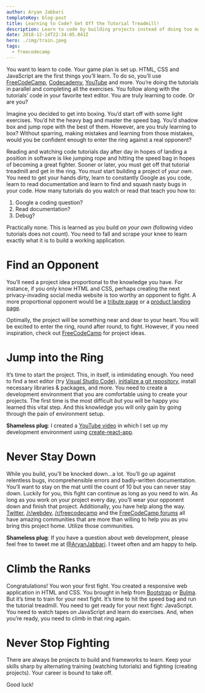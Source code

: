 ```yaml
---
author: Aryan Jabbari
templateKey: blog-post
title: Learning to Code? Get Off the Tutorial Treadmill!
description: Learn to code by building projects instead of doing too many tutorials.
date: 2018-12-14T22:34:05.041Z
hero: ./img/train.jpeg
tags:
  - freecodecamp
---
```

You want to learn to code. Your game plan is set up. HTML, CSS and JavaScript are the first things you’ll learn. To do so, you’ll use [FreeCodeCamp](freecodecamp.org), [Codecademy](codecademy.com), [YouTube](https://www.youtube.com/channel/UCERIxMohPPYmwjtHF3DdlJQ) and more. You’re doing the tutorials in parallel and completing all the exercises. You follow along with the tutorials’ code in your favorite text editor. You are truly learning to code. Or are you?

Imagine you decided to get into boxing. You’d start off with some light exercises. You’d hit the heavy bag and master the speed bag. You’d shadow box and jump rope with the best of them. However, are you truly learning to box? Without sparring, making mistakes and learning from those mistakes, would you be confident enough to enter the ring against a real opponent?

Reading and watching code tutorials day after day in hopes of landing a position in software is like jumping rope and hitting the speed bag in hopes of becoming a great fighter. Sooner or later, you must get off that tutorial treadmill and get in the ring. You _must_ start building a project of _your own_. You need to get your hands dirty, learn to constantly Google as you code, learn to read documentation and learn to find and squash nasty bugs in your code. How many tutorials do you watch or read that teach you how to:

1. Google a coding question?
2. Read documentation?
3. Debug?

Practically none.  This is learned as you build _on your own_ (following video tutorials does not count). You need to fall and scrape your knee to learn exactly what it is to build a working application.

# Find an Opponent

You’ll need a project idea proportional to the knowledge you have. For instance, if you only know HTML and CSS, perhaps creating the next privacy-invading social media website is too worthy an opponent to fight. A more proportional opponent would be a [tribute page](https://learn.freecodecamp.org/responsive-web-design/responsive-web-design-projects/build-a-tribute-page) or a [product landing page](https://learn.freecodecamp.org/responsive-web-design/responsive-web-design-projects/build-a-product-landing-page).

Optimally, the project will be something near and dear to your heart. You will be excited to enter the ring, round after round, to fight. However, if you need inspiration, check out [FreeCodeCamp](https://learn.freecodecamp.org/responsive-web-design/responsive-web-design-projects) for project ideas.

# Jump into the Ring

It’s time to start the project. This, in itself, is intimidating enough. You need to find a text editor (try [Visual Studio Code](https://code.visualstudio.com/)), [initialize a git repository](https://git-scm.com/docs/git-init), install necessary libraries & packages, and more.  You need to create a development environment that you are comfortable using to create your projects. The first time is the most difficult _but_ you will be happy you learned this vital step. And this knowledge you will only gain by going through the pain of environment setup.

**Shameless plug**: I created a [YouTube video](https://www.youtube.com/watch?v=3QngsWA9IEE) in which I set up my development environment using [create-react-app](https://facebook.github.io/create-react-app/).

# Never Stay Down

While you build, you’ll be knocked down…a lot. You’ll go up against relentless bugs, incomprehensible errors and badly-written documentation. You’ll want to stay on the mat until the count of 10 but you can never stay down. Luckily for you, this fight can continue as long as you need to win. As long as you work on your project every day, you’ll wear your opponent down and finish that project. Additionally, you have help along the way. [Twitter](https://twitter.com/aryanjabbari), [/r/webdev,](https://reddit.com/r/webdev) [/r/freecodecamp](https://www.reddit.com/r/freecodecamp) and the [FreeCodeCamp forums](https://www.freecodecamp.org/forum/) all have amazing communities that are more than willing to help you as you bring this project home. Utilize those communities.

**Shameless plug**: If you have a question about web development, please feel free to tweet me at [@AryanJabbari](https://twitter.com/aryanjabbari). I tweet often and am happy to help.

# Climb the Ranks

Congratulations! You won your first fight. You created a responsive web application in HTML and CSS. You brought in help from [Bootstrap](https://getbootstrap.com/) or [Bulma](https://bulma.io/). But it’s time to train for your next fight. It’s time to hit the speed bag and run the tutorial treadmill. You need to get ready for your next fight: JavaScript. You need to watch tapes on JavaScript and learn do exercises. And, when you’re ready, you need to climb in that ring again.

# Never Stop Fighting

There are always be projects to build and frameworks to learn. Keep your skills sharp by alternating training (watching tutorials) and fighting (creating projects). Your career is bound to take off.

Good luck!
